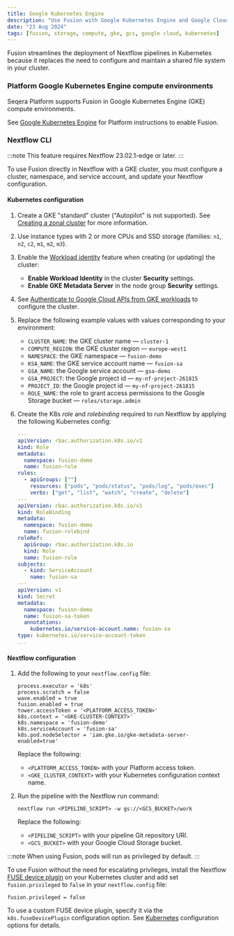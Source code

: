 ```yaml
---
title: Google Kubernetes Engine
description: "Use Fusion with Google Kubernetes Engine and Google Cloud Storage"
date: "23 Aug 2024"
tags: [fusion, storage, compute, gke, gcs, google cloud, kubernetes]
---
```


Fusion streamlines the deployment of Nextflow pipelines in Kubernetes because it replaces the need to configure
and maintain a shared file system in your cluster.

### Platform Google Kubernetes Engine compute environments 

Seqera Platform supports Fusion in Google Kubernetes Engine (GKE) compute environments. 

See [Google Kubernetes Engine](https://docs.seqera.io/platform/latest/compute-envs/gke) for Platform instructions to enable Fusion.

### Nextflow CLI

:::note
This feature requires Nextflow 23.02.1-edge or later.
:::

To use Fusion directly in Nextflow with a GKE cluster, you must configure a cluster, namespace, and service account, and update your Nextflow configuration. 

#### Kubernetes configuration

1. Create a GKE "standard" cluster ("Autopilot" is not supported). See [Creating a zonal cluster](https://cloud.google.com/kubernetes-engine/docs/how-to/creating-a-zonal-cluster) for more information.
1. Use instance types with 2 or more CPUs and SSD storage (families: `n1`, `n2`, `c2`, `m1`, `m2`, `m3`).
1. Enable the [Workload identity](https://cloud.google.com/kubernetes-engine/docs/how-to/workload-identity) feature when creating (or updating) the cluster:
    - **Enable Workload Identity** in the cluster **Security** settings.
    - **Enable GKE Metadata Server** in the node group **Security** settings.
1. See [Authenticate to Google Cloud APIs from GKE workloads](https://cloud.google.com/kubernetes-engine/docs/how-to/workload-identity#kubectl) to configure the cluster.
1. Replace the following example values with values corresponding to your environment:
    - `CLUSTER_NAME`: the GKE cluster name — `cluster-1`
    - `COMPUTE_REGION`: the GKE cluster region — `europe-west1`
    - `NAMESPACE`: the GKE namespace — `fusion-demo`
    - `KSA_NAME`: the GKE service account name — `fusion-sa`
    - `GSA_NAME`: the Google service account — `gsa-demo`
    - `GSA_PROJECT`: the Google project id — `my-nf-project-261815`
    - `PROJECT_ID`: the Google project id — `my-nf-project-261815`
    - `ROLE_NAME`: the role to grant access permissions to the Google Storage bucket — `roles/storage.admin`
1. Create the K8s _role_ and _rolebinding_ required to run Nextflow by applying the following Kubernetes config:

    ```yaml
    ---
    apiVersion: rbac.authorization.k8s.io/v1
    kind: Role
    metadata:
      namespace: fusion-demo
      name: fusion-role
    rules:
      - apiGroups: [""]
        resources: ["pods", "pods/status", "pods/log", "pods/exec"]
        verbs: ["get", "list", "watch", "create", "delete"]
    ---
    apiVersion: rbac.authorization.k8s.io/v1
    kind: RoleBinding
    metadata:
      namespace: fusion-demo
      name: fusion-rolebind
    roleRef:
      apiGroup: rbac.authorization.k8s.io
      kind: Role
      name: fusion-role
    subjects:
      - kind: ServiceAccount
        name: fusion-sa
    ---
    apiVersion: v1
    kind: Secret
    metadata:
      namespace: fusion-demo
      name: fusion-sa-token
      annotations:
        kubernetes.io/service-account.name: fusion-sa
    type: kubernetes.io/service-account-token
    ...
    ```

#### Nextflow configuration

1. Add the following to your `nextflow.config` file:

    ```
    process.executor = 'k8s'
    process.scratch = false
    wave.enabled = true
    fusion.enabled = true
    tower.accessToken = '<PLATFORM_ACCESS_TOKEN>'  
    k8s.context = '<GKE-CLUSTER-CONTEXT>'
    k8s.namespace = 'fusion-demo'
    k8s.serviceAccount = 'fusion-sa'
    k8s.pod.nodeSelector = 'iam.gke.io/gke-metadata-server-enabled=true'
    ```

    Replace the following:
    - `<PLATFORM_ACCESS_TOKEN>` with your Platform access token.
    - `<GKE_CLUSTER_CONTEXT>` with your Kubernetes configuration context name.

1. Run the pipeline with the Nextflow run command:

    ```
    nextflow run <PIPELINE_SCRIPT> -w gs://<GCS_BUCKET>/work
    ```

    Replace the following:
    - `<PIPELINE_SCRIPT>` with your pipeline Git repository URI.
    - `<GCS_BUCKET>` with your Google Cloud Storage bucket.

:::note
When using Fusion, pods will run as privileged by default.
:::

To use Fusion without the need for escalating privileges, install the Nextflow [FUSE device plugin](https://github.com/nextflow-io/k8s-fuse-plugin) on your Kubernetes cluster and add set `fusion.privileged` to `false` in your `nextflow.config` file:

```
fusion.privileged = false
```

To use a custom FUSE device plugin, specify it via the `k8s.fuseDevicePlugin` configuration option. See [Kubernetes](https://www.nextflow.io/docs/latest/reference/config.html#k8s) configuration options for details.
